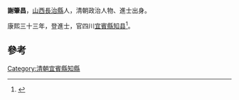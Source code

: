 '''謝肇昌'''，[[山西|山西]][[長治縣|長治縣]]人，清朝政治人物、進士出身。

康熙三十三年，登進士，官四川[[宜賓縣|宜賓縣]][[知县|知县]]<ref>{{cite news|title=长治县进士名录|url=http://www.dfz.changzhi.gov.cn/960rn.jsp?urltype=news.NewsContentUrl&wbnewsid=232149&wbtreeid=21514|accessdate=2013-08-11|newspaper=长治市情网|deadurl=yes|archiveurl=https://web.archive.org/web/20130819030251/http://www.dfz.changzhi.gov.cn/960rn.jsp?urltype=news.NewsContentUrl&wbnewsid=232149&wbtreeid=21514|archivedate=2013-08-19}}</ref>。

==參考==
{{Reflist}}
{{清朝人物小作品}}
{{康熙三十三年甲戌科殿試金榜}}
[[Category:清朝宜賓縣知縣|Category:清朝宜賓縣知縣]]